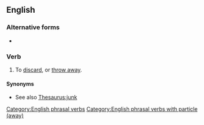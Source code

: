 ==English==

===Alternative forms===
* {{l|en|chuck out}}

===Verb===
{{head|en|verb}}

# {{lb|en|transitive}} To [[discard]], or [[throw away]].
#: {{ux|en|This shirt has just about had it. I think I'll '''chuck''' it '''away'''.}}

====Synonyms====
* See also [[Thesaurus:junk]]

[[Category:English phrasal verbs]]
[[Category:English phrasal verbs with particle (away)]]